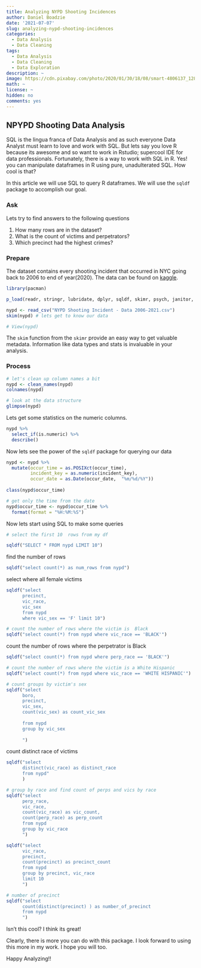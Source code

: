 ```yaml
---
title: Analyzing NYPD Shooting Incidences
author: Daniel Boadzie
date: '2021-07-07'
slug: analyzing-nypd-shooting-incidences
categories:
  - Data Analysis
  - Data Cleaning
tags:
  - Data Analysis
  - Data Cleaning
  - Data Exploration
description: ~
image: https://cdn.pixabay.com/photo/2020/01/30/18/08/smart-4806137_1280.jpg
math: ~
license: ~
hidden: no
comments: yes
---
```


## NPYPD Shooting Data Analysis

SQL is the lingua franca of Data Analysis and as such everyone Data Analyst must learn to love and work with SQL. But lets say you love R because its awesome and so want to work in Rstudio; supercool IDE for data professionals. Fortunately, there is a way to work with SQL in R. Yes! you can manipulate dataframes in R using pure, unadulterated SQL. How cool is that?

In this article we will use SQL to query R dataframes. We will use the `sqldf` package to accomplish our goal.

### Ask
 Lets try to find answers to the following questions
 
 1. How many rows are in the dataset?
 2. What is the count of victims and perpetrators?
 3. Which precinct had the highest crimes?

### Prepare 

The dataset contains every shooting incident that occurred in NYC going back to 2006 to end of year(2020). The data can be found on [kaggle](https://www.kaggle.com/guecoraph/nypd-shooting-history).

```r
library(pacman)

p_load(readr, stringr, lubridate, dplyr, sqldf, skimr, psych, janitor, DBI, dbplyr)
```

```r
nypd <- read_csv("NYPD Shooting Incident - Data 2006-2021.csv")
skim(nypd) # lets get to know our data

# View(nypd)
```
The `skim` function from the `skimr` provide an easy way to get valuable metadata. Information like data types and stats is invaluable in your analysis.


### Process

```r
# let's clean up column names a bit
nypd <- clean_names(nypd)
colnames(nypd)
```

```r
# look at the data structure
glimpse(nypd)
```


Lets get some statistics on the numeric columns.

```r
nypd %>% 
  select_if(is.numeric) %>% 
  describe()
```

Now lets see the power of the `sqldf` package for querying our data

```r

nypd <- nypd %>% 
  mutate(occur_time = as.POSIXct(occur_time), 
         incident_key = as.numeric(incident_key),
         occur_date = as.Date(occur_date,  "%m/%d/%Y"))
 
class(nypd$occur_time) 
```

```r
# get only the time from the date
nypd$occur_time <- nypd$occur_time %>% 
  format(format = "%H:%M:%S")
```


Now lets start using SQL to make some queries

```r
# select the first 10  rows from my df

sqldf("SELECT * FROM nypd LIMIT 10")
```
find the number of rows

```r

sqldf("select count(*) as num_rows from nypd")
```

select where all female victims

```r
sqldf("select 
      precinct, 
      vic_race, 
      vic_sex 
      from nypd 
      where vic_sex == 'F' limit 10")
```

```r
# count the number of rows where the victim is  Black
sqldf("select count(*) from nypd where vic_race == 'BLACK'")
```

count the number of rows where the perpetrator is  Black
```r
 
sqldf("select count(*) from nypd where perp_race == 'BLACK'")
```


```r
# count the number of rows where the victim is a White Hispanic
sqldf("select count(*) from nypd where vic_race == 'WHITE HISPANIC'")
```

```r
# count groups by victim's sex
sqldf("select 
      boro,
      precinct,
      vic_sex,
      count(vic_sex) as count_vic_sex
      
      from nypd
      group by vic_sex
      
      ")
```


count distinct race of victims

```r
sqldf("select 
      distinct(vic_race) as distinct_race
      from nypd"
      )
```

```r
# group by race and find count of perps and vics by race
sqldf("select 
      perp_race, 
      vic_race,
      count(vic_race) as vic_count,
      count(perp_race) as perp_count
      from nypd
      group by vic_race
      ")
```


```r
sqldf("select 
      vic_race, 
      precinct,
      count(precinct) as precinct_count
      from nypd
      group by precinct, vic_race
      limit 10
      ")
```


```r


# number of precinct
sqldf("select 
      count(distinct(precinct) ) as number_of_precinct
      from nypd
      ")

```




Isn't this cool? I think its great!

Clearly, there is more you can do with this package. I look forward to using this more in my work. I hope you will too.

Happy Analyzing!!

